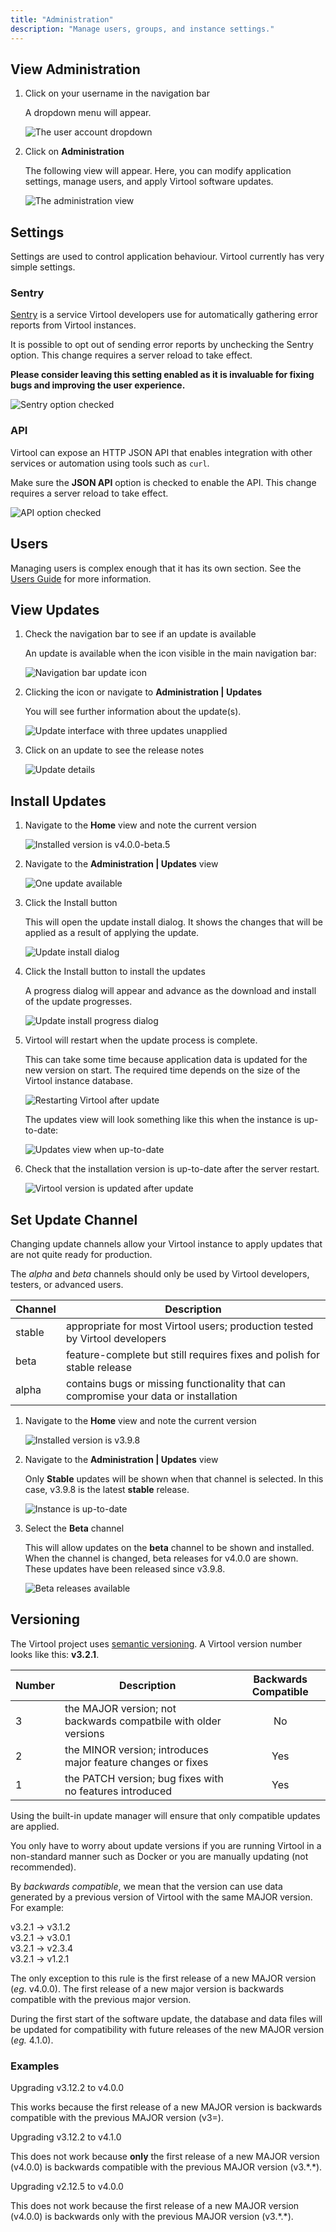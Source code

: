 ```yaml
---
title: "Administration"
description: "Manage users, groups, and instance settings."
---
```


## View Administration

1. Click on your username in the navigation bar

   A dropdown menu will appear.

   ![The user account dropdown](./nav.png?url)

2. Click on **Administration**

   The following view will appear. Here, you can modify application settings, manage
   users, and apply Virtool software updates.

   ![The administration view](./administration.png?url)

## Settings

Settings are used to control application behaviour. Virtool currently has very simple
settings.

### Sentry

[Sentry](https://sentry.io) is a service Virtool developers use for automatically
gathering error reports from Virtool instances.

It is possible to opt out of sending error reports by unchecking the Sentry option. This
change requires a server reload to take effect.

**Please consider leaving this setting enabled as it is invaluable for fixing bugs and
improving the user experience.**

![Sentry option checked](./sentry.png?url)

### API

Virtool can expose an HTTP JSON API that enables integration with other services or
automation using tools such as `curl`.

Make sure the **JSON API** option is checked to enable the API. This change requires a
server reload to take effect.

![API option checked](./api.png?url)

## Users

Managing users is complex enough that it has its own section. See the
[Users Guide](/docs/manual/ug_users) for more information.

## View Updates

1. Check the navigation bar to see if an update is available

   An update is available when the <Icon name="arrow-alt-circle-up" /> icon visible in the
   main navigation bar:

   ![Navigation bar update icon](./updates_icon.png?url)

2. Clicking the <Icon name="arrow-alt-circle-up" /> icon or navigate to
   **Administration | Updates**

   You will see further information about the update(s).

   ![Update interface with three updates unapplied](./updates_list.png?url)

3. Click on an update to see the release notes

   ![Update details](./updates_detail.png?url)

## Install Updates

1. Navigate to the **Home** view and note the current version

   ![Installed version is v4.0.0-beta.5](./updates_version_old.png?url)

2. Navigate to the **Administration | Updates** view

   ![One update available](./updates_one_available.png?url)

3. Click the <DummyButton icon="download">Install</DummyButton> button

   This will open the update install dialog. It shows the changes that will be applied as
   a result of applying the update.

   ![Update install dialog](./updates_install_dialog.png?url)

4. Click the <DummyButton icon="download">Install</DummyButton> button to install the
   updates

   A progress dialog will appear and advance as the download and install of the update
   progresses.

   ![Update install progress dialog](./updates_installing.png?url)

5. Virtool will restart when the update process is complete.

   This can take some time because application data is updated for the new version on
   start. The required time depends on the size of the Virtool instance database.

   ![Restarting Virtool after update](./updates_restarting.png?url)

   The updates view will look something like this when the instance is up-to-date:

   ![Updates view when up-to-date](./updates_up_to_date.png?url)

6. Check that the installation version is up-to-date after the server restart.

   ![Virtool version is updated after update](./updates_version.png?url)

## Set Update Channel

Changing update channels allow your Virtool instance to apply updates that are not quite
ready for production.

The _alpha_ and _beta_ channels should only be used by Virtool developers, testers, or
advanced users.

| Channel | Description                                                                          |
| ------- | ------------------------------------------------------------------------------------ |
| stable  | appropriate for most Virtool users; production tested by Virtool developers          |
| beta    | feature-complete but still requires fixes and polish for stable release              |
| alpha   | contains bugs or missing functionality that can compromise your data or installation |

1. Navigate to the **Home** view and note the current version

   ![Installed version is v3.9.8](./updates_version_398.png?url)

2. Navigate to the **Administration | Updates** view

   Only **Stable** updates will be shown when that channel is selected. In this case,
   v3.9.8 is the latest **stable** release.

   ![Instance is up-to-date](./updates_stable.png?url)

3. Select the **Beta** channel

   This will allow updates on the **beta** channel to be shown and installed. When the
   channel is changed, beta releases for v4.0.0 are shown. These updates have been
   released since v3.9.8.

   ![Beta releases available](./updates_beta.png?url)

## Versioning

The Virtool project uses [semantic versioning](https://semver.org/). A Virtool version
number looks like this: **v3.2.1**.

| Number | Description                                                     | Backwards Compatible |
| ------ | --------------------------------------------------------------- | :------------------: |
| 3      | the MAJOR version; not backwards compatbile with older versions |          No          |
| 2      | the MINOR version; introduces major feature changes or fixes    |         Yes          |
| 1      | the PATCH version; bug fixes with no features introduced        |         Yes          |

<Note>

Using the built-in update manager will ensure that only compatible updates are applied.

You only have to worry about update versions if you are running Virtool in a non-standard
manner such as Docker or you are manually updating (not recommended).

</Note>

By _backwards compatible_, we mean that the version can use data generated by a previous
version of Virtool with the same MAJOR version. For example:

<div>
  <Icon name="check-circle" color="green" /> v3.2.1 → v3.1.2
</div>

<div>
  <Icon name="check-circle" color="green" /> v3.2.1 → v3.0.1
</div>

<div>
  <Icon name="times-circle" color="red" /> v3.2.1 → v2.3.4
</div>

<div>
  <Icon name="times-circle" color="red" /> v3.2.1 → v1.2.1
</div>

The only exception to this rule is the first release of a new MAJOR version
(_eg_. v4.0.0). The first release of a new major version is backwards compatible with the
previous major version.

During the first start of the software update, the database and data files will be updated
for compatibility with future releases of the new MAJOR version (_eg._ 4.1.0).

### Examples

<Icon name="check-circle" color="green" /> Upgrading v3.12.2 to v4.0.0

This works because the first release of a new MAJOR version is backwards compatible with
the previous MAJOR version (v3=).

<Icon name="times-circle" color="red" /> Upgrading v3.12.2 to v4.1.0

This does not work because **only** the first release of a new MAJOR version (v4.0.0) is
backwards compatible with the previous MAJOR version (v3.\*.\*).

<Icon name="times-circle" color="red" /> Upgrading v2.12.5 to v4.0.0

This does not work because the first release of a new MAJOR version (v4.0.0) is backwards
only with the previous MAJOR version (v3.\*.\*).
